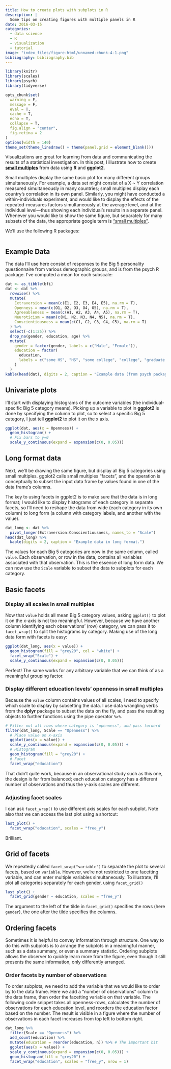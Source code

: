 ```yaml
---
title: How to create plots with subplots in R
description: |
  Some tips on creating figures with multiple panels in R
date: 2016-03-15
categories:
  - data science
  - R
  - visualization
  - tutorial
image: "index_files/figure-html/unnamed-chunk-4-1.png"
bibliography: bibliography.bib
---
```


```r
library(knitr)
library(scales)
library(psych)
library(tidyverse)
```

```r
opts_chunk$set(
  warning = F,
  message = F,
  eval = T,
  cache = T,
  echo = T,
  collapse = T,
  fig.align = "center",
  fig.retina = 2
)
options(width = 140)
theme_set(theme_linedraw() + theme(panel.grid = element_blank()))
```

Visualizations are great for learning from data and communicating the results of a statistical investigation. In this post, I illustrate how to create [__small multiples__](https://en.wikipedia.org/wiki/Small_multiple) from data using __R__ and __ggplot2__.

Small multiples display the same basic plot for many different groups simultaneously. For example, a data set might consist of a X ~ Y correlation measured simultaneously in many countries; small multiples display each country's correlation in its own panel. Similarly, you might have conducted a within-individuals experiment, and would like to display the effects of the repeated-measures factors simultaneously at the average level, and at the individual level---thus showing each individual's results in a separate panel. Whenever you would like to show the same figure, but separately for many subsets of the data, the appropriate google term is ["small multiples"](http://lmgtfy.com/?q=small+multiples).

We'll use the following R packages:

```r
```

## Example Data

The data I'll use here consist of responses to the Big 5 personality questionnaire from various demographic groups, and is from the psych R package. I've computed a mean for each subscale:

```r
dat <- as_tibble(bfi)
dat <- dat %>%
  rowwise() %>%
  mutate(
    Extraversion = mean(c(E1, E2, E3, E4, E5), na.rm = T),
    Openness = mean(c(O1, O2, O3, O4, O5), na.rm = T),
    Agreeableness = mean(c(A1, A2, A3, A4, A5), na.rm = T),
    Neuroticism = mean(c(N1, N2, N3, N4, N5), na.rm = T),
    Conscientiousness = mean(c(C1, C2, C3, C4, C5), na.rm = T)
  ) %>%
  select(-c(1:25)) %>%
  drop_na(gender, education, age) %>%
  mutate(
    gender = factor(gender, labels = c("Male", "Female")),
    education = factor(
      education,
      labels = c("some HS", "HS", "some college", "college", "graduate degree")
    )
  )
kable(head(dat), digits = 2, caption = "Example data (from psych package)")
```

## Univariate plots

I'll start with displaying histograms of the outcome variables (the individual-specific Big 5 category means). Picking up a variable to plot in __ggplot2__ is done by specifying the column to plot, so to select a specific Big 5 category, I just tell __ggplot2__ to plot it on the x axis.

```r
ggplot(dat, aes(x = Openness)) +
  geom_histogram() +
  # Fix bars to y=0
  scale_y_continuous(expand = expansion(c(0, 0.05)))
```

## Long format data

Next, we'll be drawing the same figure, but display all Big 5 categories using small multiples. ggplot2 calls small multiples "facets", and the operation is conceptually to subset the input data frame by values found in one of the data frame's columns.

The key to using facets in ggplot2 is to make sure that the data is in long format; I would like to display histograms of each category in separate facets, so I'll need to reshape the data from wide (each category in its own column) to long form (a column with category labels, and another with the value).

```r
dat_long <- dat %>%
  pivot_longer(Extraversion:Conscientiousness, names_to = "Scale")
head(dat_long) %>%
  kable(digits = 2, caption = "Example data in long format.")
```

The values for each Big 5 categories are now in the same column, called `value`. Each observation, or row in the data, contains all variables associated with that observation. This is the essence of long form data. We can now use the `Scale` variable to subset the data to subplots for each category.

## Basic facets

### Display all scales in small multiples

Now that `value` holds all mean Big 5 category values, asking `ggplot()` to plot it on the x-axis is not too meaningful. However, because we have another column identifying each observations' (row) category, we can pass it to `facet_wrap()` to split the histograms by category. Making use of the long data form with facets is easy:

```r
ggplot(dat_long, aes(x = value)) +
  geom_histogram(fill = "grey20", col = "white") +
  facet_wrap("Scale") +
  scale_y_continuous(expand = expansion(c(0, 0.05)))
```

Perfect! The same works for any arbitrary variable that we can think of as a meaningful grouping factor.

### Display different education levels' openness in small multiples

Because the `value` column contains values of all scales, I need to specify which scale to display by subsetting the data. I use data wrangling verbs from the __dplyr__ package to subset the data on the fly, and pass the resulting objects to further functions using the pipe operator `%>%`.

```r
# Filter out all rows where category is "openness", and pass forward
filter(dat_long, Scale == "Openness") %>%
  # Place value on x-axis
  ggplot(aes(x = value)) +
  scale_y_continuous(expand = expansion(c(0, 0.05))) +
  # Histogram
  geom_histogram(fill = "grey20") +
  # Facet
  facet_wrap("education")
```

That didn't quite work, because in an observational study such as this one, the design is far from balanced; each education category has a different number of observations and thus the y-axis scales are different.

### Adjusting facet scales

I can ask `facet_wrap()` to use different axis scales for each subplot. Note also that we can access the last plot using a shortcut:

```r
last_plot() +
  facet_wrap("education", scales = "free_y")
```

Brilliant.

## Grid of facets

We repeatedly called `facet_wrap("variable")` to separate the plot to several facets, based on `variable`. However, we're not restricted to one facetting variable, and can enter multiple variables simultaneously. To illustrate, I'll plot all categories separately for each gender, using `facet_grid()`

```r
last_plot() +
  facet_grid(gender ~ education, scales = "free_y")
```

The argument to the left of the tilde in `facet_grid()` specifies the rows (here `gender`), the one after the tilde specifies the columns.

## Ordering facets

Sometimes it is helpful to convey information through structure. One way to do this with subplots is to arrange the subplots in a meaningful manner, such as a data summary, or even a summary statistic. Ordering subplots allows the observer to quickly learn more from the figure, even though it still presents the same information, only differently arranged.

### Order facets by number of observations

To order subplots, we need to add the variable that we would like to order by to the data frame. Here we add a "number of observations" column to the data frame, then order the facetting variable on that variable. The following code snippet takes all openness-rows, calculates the number of observations for each education level, and reorders the education factor based on the number. The result is visible in a figure where the number of observations in each facet increases from top left to bottom right.

```r
dat_long %>%
  filter(Scale == "Openness") %>%
  add_count(education) %>%
  mutate(education = reorder(education, n)) %>% # The important bit
  ggplot(aes(x = value)) +
  scale_y_continuous(expand = expansion(c(0, 0.05))) +
  geom_histogram(fill = "grey20") +
  facet_wrap("education", scales = "free_y", nrow = 1)
```
